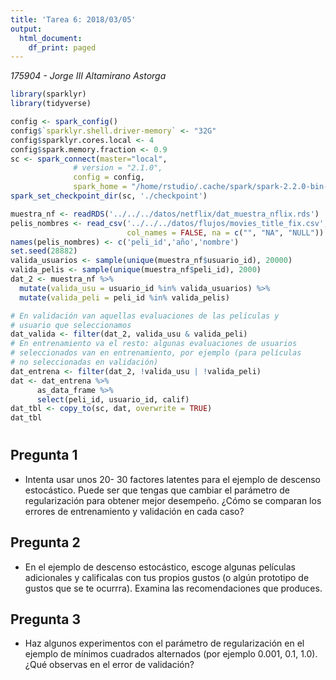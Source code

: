 ```yaml
---
title: 'Tarea 6: 2018/03/05'
output:
  html_document:
    df_print: paged
---
```


_175904 - Jorge III Altamirano Astorga_

```r
library(sparklyr)
library(tidyverse)
```

```r
config <- spark_config()
config$`sparklyr.shell.driver-memory` <- "32G"
config$sparklyr.cores.local <- 4
config$spark.memory.fraction <- 0.9
sc <- spark_connect(master="local", 
              # version = "2.1.0",
              config = config,
              spark_home = "/home/rstudio/.cache/spark/spark-2.2.0-bin-hadoop2.7")
spark_set_checkpoint_dir(sc, './checkpoint')
```

```r
muestra_nf <- readRDS('../../../datos/netflix/dat_muestra_nflix.rds')
pelis_nombres <- read_csv('../../../datos/flujos/movies_title_fix.csv', 
                          col_names = FALSE, na = c("", "NA", "NULL"))
names(pelis_nombres) <- c('peli_id','año','nombre')
set.seed(28882)
valida_usuarios <- sample(unique(muestra_nf$usuario_id), 20000)
valida_pelis <- sample(unique(muestra_nf$peli_id), 2000)
dat_2 <- muestra_nf %>%
  mutate(valida_usu = usuario_id %in% valida_usuarios) %>%
  mutate(valida_peli = peli_id %in% valida_pelis)

# En validación van aquellas evaluaciones de las películas y
# usuario que seleccionamos
dat_valida <- filter(dat_2, valida_usu & valida_peli)
# En entrenamiento va el resto: algunas evaluaciones de usuarios
# seleccionados van en entrenamiento, por ejemplo (para películas
# no seleccionadas en validación)
dat_entrena <- filter(dat_2, !valida_usu | !valida_peli)
dat <- dat_entrena %>% 
      as_data_frame %>% 
      select(peli_id, usuario_id, calif)
dat_tbl <- copy_to(sc, dat, overwrite = TRUE)
dat_tbl
```

# {.tabset}

## Pregunta 1

- Intenta usar unos 20- 30 factores latentes para el ejemplo
de descenso estocástico. Puede ser que tengas que cambiar el 
parámetro de regularización para obtener mejor desempeño. ¿Cómo
se comparan los errores de entrenamiento y validación en cada caso?

## Pregunta 2

- En el ejemplo de descenso estocástico, escoge algunas películas
adicionales y calificalas con tus propios gustos (o algún prototipo
de gustos que se te ocurrra). Examina las recomendaciones que produces.

## Pregunta 3

- Haz algunos experimentos con el
parámetro de regularización en el ejemplo de mínimos cuadrados
alternados (por ejemplo 0.001, 0.1, 1.0). ¿Qué observas en el error
de validación?